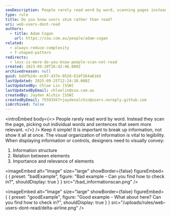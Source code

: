 ```yaml
---
seoDescription: People rarely read word by word, scanning pages instead. Simple designs help them quickly find what they need, with clear organization and visual cues.
type: rule
title: Do you know users skim rather than read?
uri: web-users-dont-read
authors:
  - title: Adam Cogan
    url: https://ssw.com.au/people/adam-cogan
related:
  - always-reduce-complexity
  - f-shaped-pattern
redirects:
  - less-is-more-do-you-know-people-scan-not-read
created: 2023-09-20T16:42:46.000Z
archivedreason: null
guid: bddfb24c-ec87-437e-9528-61df264a616d
lastUpdated: 2025-09-25T12:24:38.000Z
lastUpdatedBy: Chloe Lin [SSW]
lastUpdatedByEmail: chloelin@ssw.com.au
createdBy: Jayden Alchin [SSW]
createdByEmail: 75593567+jaydenalchin@users.noreply.github.com
isArchived: false
---
```


<introEmbed
  body={<>
People rarely read word by word. Instead they scan the page, picking out individual words and sentences that seem more relevant.
  </>}
/>
Keep it simple! It is important to break up information, not show it all at once. The visual organization of information is vital to legibility. When displaying information or controls, designers need to visually convey:

1. Information structure
2. Relation between elements
3. Importance and relevance of elements

<imageEmbed
  alt="Image"
  size="large"
  showBorder={false}
  figureEmbed={ {
    preset: "badExample",
    figure: "Bad example - Can you find how to check in?",
    shouldDisplay: true
  } }
  src="/bad_informationscan.png"
/>

<imageEmbed
  alt="Image"
  size="large"
  showBorder={false}
  figureEmbed={ {
    preset: "goodExample",
    figure: "Good example - What about here? Can you find how to check in?",
    shouldDisplay: true
  } }
  src="/uploads/rules/web-users-dont-read/delta-airline.png"
/>
